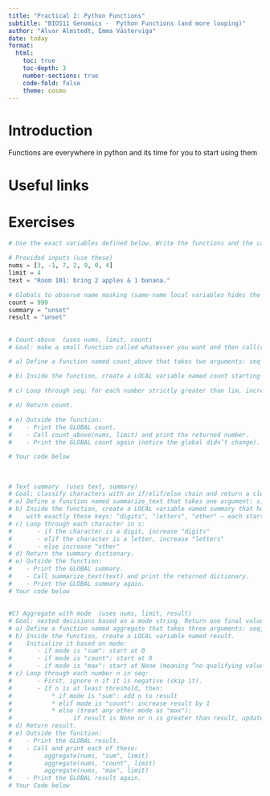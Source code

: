 ```yaml
---
title: "Practical 2: Python Functions"
subtitle: "BIO511 Genomics -  Python Functions (and more looping)"
author: "Alvar Almstedt, Emma Västerviga"
date: today
format: 
  html:
    toc: true
    toc-depth: 3
    number-sections: true
    code-fold: false
    theme: cosmo
---
```


# Introduction
Functions are everywhere in python and its time for you to start using them


# Useful links

# Exercises

```python
# Use the exact variables defined below. Write the functions and the calls yourself.

# Provided inputs (use these)
nums = [3, -1, 7, 2, 9, 0, 4]
limit = 4
text = "Room 101: bring 2 apples & 1 banana."

# Globals to observe name masking (same-name local variables hides the global variable). Do not rename these.
count = 999
summary = "unset"
result = "unset"
```


##
```python
# Count-above  (uses nums, limit, count)
# Goal: make a small function called whatevver you want and then call(run) it.

# a) Define a function named count_above that takes two arguments: seq and lim.

# b) Inside the function, create a LOCAL variable named count starting at 0.

# c) Loop through seq; for each number strictly greater than lim, increase count by 1.

# d) Return count.

# e) Outside the function:
#    - Print the GLOBAL count.
#    - Call count_above(nums, limit) and print the returned number.
#    - Print the GLOBAL count again (notice the global didn’t change).

# Your code below
 

```

##
```python
# Text summary  (uses text, summary)
# Goal: classify characters with an if/elif/else chain and return a clear result.
# a) Define a function named summarize_text that takes one argument: s.
# b) Inside the function, create a LOCAL variable named summary that holds a result dictionary
#    with exactly these keys: "digits", "letters", "other" — each starting at 0.
# c) Loop through each character in s:
#       - if the character is a digit, increase "digits"
#       - elif the character is a letter, increase "letters"
#       - else increase "other"
# d) Return the summary dictionary.
# e) Outside the function:
#    - Print the GLOBAL summary.
#    - Call summarize_text(text) and print the returned dictionary.
#    - Print the GLOBAL summary again.
# Your code below


```

##
```python
#C) Aggregate with mode  (uses nums, limit, result)
# Goal: nested decisions based on a mode string. Return one final value.
# a) Define a function named aggregate that takes three arguments: seq, mode, threshold.
# b) Inside the function, create a LOCAL variable named result.
#    Initialize it based on mode:
#       - if mode is "sum": start at 0
#       - if mode is "count": start at 0
#       - if mode is "max": start at None (meaning “no qualifying value yet”)
# c) Loop through each number n in seq:
#       - First, ignore n if it is negative (skip it).
#       - If n is at least threshold, then:
#           * if mode is "sum": add n to result
#           * elif mode is "count": increase result by 1
#           * else (treat any other mode as "max"):
#                 if result is None or n is greater than result, update result to n
# d) Return result.
# e) Outside the function:
#    - Print the GLOBAL result.
#    - Call and print each of these:
#         aggregate(nums, "sum", limit)
#         aggregate(nums, "count", limit)
#         aggregate(nums, "max", limit)
#    - Print the GLOBAL result again.
# Your Code below



```
